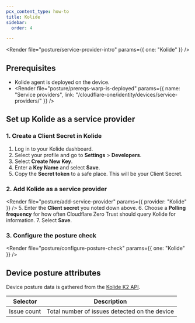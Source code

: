 ```yaml
---
pcx_content_type: how-to
title: Kolide
sidebar:
  order: 4

---
```



<Render file="posture/service-provider-intro" params={{ one: "Kolide" }} />

## Prerequisites

* Kolide agent is deployed on the device.
* <Render file="posture/prereqs-warp-is-deployed" params={{ name: "Service providers", link: "/cloudflare-one/identity/devices/service-providers/" }} />

## Set up Kolide as a service provider

### 1. Create a Client Secret in Kolide

1. Log in to your Kolide dashboard.
2. Select your profile and go to **Settings** > **Developers**.
3. Select **Create New Key**.
4. Enter a **Key Name** and select **Save**.
5. Copy the **Secret token** to a safe place. This will be your Client Secret.

### 2. Add Kolide as a service provider

<Render file="posture/add-service-provider" params={{ provider: "Kolide" }} />
5. Enter the **Client secret** you noted down above.
6. Choose a **Polling frequency** for how often Cloudflare Zero Trust should query Kolide for information.
7. Select **Save**.

<Render file="posture/test-posture-provider" />

### 3. Configure the posture check

<Render file="posture/configure-posture-check" params={{ one: "Kolide" }} />

## Device posture attributes

Device posture data is gathered from the [Kolide K2 API](https://kolidek2.readme.io/reference/get_issues).

| Selector    | Description                                   |
| ----------- | --------------------------------------------- |
| Issue count | Total number of issues detected on the device |
